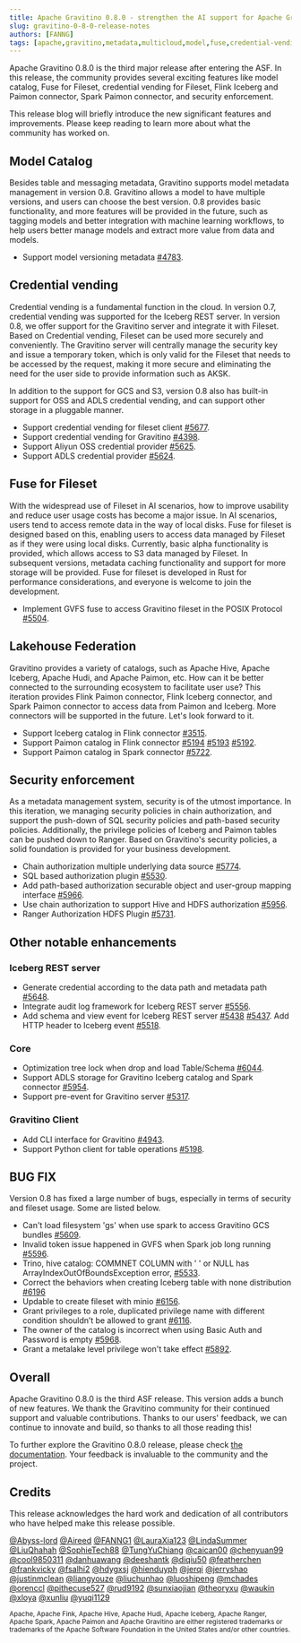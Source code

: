 ```yaml
---
title: Apache Gravitino 0.8.0 - strengthen the AI support for Apache Gravitino™ (incubating)
slug: gravitino-0-8-0-release-notes
authors: [FANNG]
tags: [apache,gravitino,metadata,multicloud,model,fuse,credential-vending]
---
```


Apache Gravitino 0.8.0 is the third major release after entering the ASF. In this release, the community provides several exciting features like model catalog, Fuse for Fileset, credential vending for Fileset, Flink Iceberg and Paimon connector, Spark Paimon connector, and security enforcement.

This release blog will briefly introduce the new significant features and improvements. Please keep reading to learn more about what the community has worked on.

## Model Catalog

Besides table and messaging metadata, Gravitino supports model metadata management in version 0.8. Gravitino allows a model to have multiple versions, and users can choose the best version. 0.8 provides basic functionality, and more features will be provided in the future, such as tagging models and better integration with machine learning workflows, to help users better manage models and extract more value from data and models.

* Support model versioning metadata [#4783](https://github.com/apache/gravitino/issues/4783).

## Credential vending

Credential vending is a fundamental function in the cloud. In version 0.7, credential vending was supported for the Iceberg REST server. In version 0.8, we offer support for the Gravitino server and integrate it with Fileset. Based on Credential vending, Fileset can be used more securely and conveniently. The Gravitino server will centrally manage the security key and issue a temporary token, which is only valid for the Fileset that needs to be accessed by the request, making it more secure and eliminating the need for the user side to provide information such as AKSK.

In addition to the support for GCS and S3, version 0.8 also has built-in support for OSS and ADLS credential vending, and can support other storage in a pluggable manner.

* Support credential vending for fileset client [#5677](https://github.com/apache/gravitino/issues/5677).
* Support credential vending for Gravitino [#4398](https://github.com/apache/gravitino/issues/4398).
* Support Aliyun OSS credential provider [#5625](https://github.com/apache/gravitino/issues/5625).
* Support ADLS credential provider [#5624](https://github.com/apache/gravitino/issues/5624).

## Fuse for Fileset

With the widespread use of Fileset in AI scenarios, how to improve usability and reduce user usage costs has become a major issue. In AI scenarios, users tend to access remote data in the way of local disks. Fuse for fileset is designed based on this, enabling users to access data managed by Fileset as if they were using local disks. Currently, basic alpha functionality is provided, which allows access to S3 data managed by Fileset. In subsequent versions, metadata caching functionality and support for more storage will be provided. Fuse for fileset is developed in Rust for performance considerations, and everyone is welcome to join the development.

* Implement GVFS fuse to access Gravitino fileset in the POSIX Protocol [#5504](https://github.com/apache/gravitino/issues/5504).

## Lakehouse Federation

Gravitino provides a variety of catalogs, such as Apache Hive, Apache Iceberg, Apache Hudi, and Apache Paimon, etc. How can it be better connected to the surrounding ecosystem to facilitate user use? This iteration provides Flink Paimon connector, Flink Iceberg connector, and Spark Paimon connector to access data from Paimon and Iceberg. More connectors will be supported in the future. Let's look forward to it.

* Support Iceberg catalog in Flink connector [#3515](https://github.com/apache/gravitino/issues/3515).
* Support Paimon catalog in Flink connector [#5194](https://github.com/apache/gravitino/issues/5194) [#5193](https://github.com/apache/gravitino/issues/5193) [#5192](https://github.com/apache/gravitino/issues/5192).
* Support Paimon catalog in Spark connector [#5722](https://github.com/apache/gravitino/pull/5722).

## Security enforcement

As a metadata management system, security is of the utmost importance. In this iteration, we managing security policies in chain authorization, and support the push-down of SQL security policies and path-based security policies. Additionally, the privilege policies of Iceberg and Paimon tables can be pushed down to Ranger. Based on Gravitino's security policies, a solid foundation is provided for your business development.

* Chain authorization multiple underlying data source [#5774](https://github.com/apache/gravitino/issues/5774).
* SQL based  authorization plugin  [#5530](https://github.com/apache/gravitino/issues/5530).
* Add path-based authorization securable object and user-group mapping interface [#5966](https://github.com/apache/gravitino/issues/5966).
* Use chain authorization to support Hive and HDFS authorization [#5956](https://github.com/apache/gravitino/issues/5956).
* Ranger Authorization HDFS Plugin [#5731](https://github.com/apache/gravitino/issues/5731).

## Other notable enhancements

### Iceberg REST server

* Generate credential according to the data path and metadata path [#5648](https://github.com/apache/gravitino/issues/5648).
* Integrate audit log framework for Iceberg REST server [#5556](https://github.com/apache/gravitino/issues/5556).
* Add schema and view event for Iceberg REST server [#5438](https://github.com/apache/gravitino/issues/5438) [#5437](https://github.com/apache/gravitino/issues/5437).
Add HTTP header to Iceberg event [#5518](https://github.com/apache/gravitino/issues/5518).

### Core

* Optimization tree lock when drop and load Table/Schema  [#6044](https://github.com/apache/gravitino/issues/6044).
* Support ADLS storage for Gravitino Iceberg catalog and Spark connector [#5954](https://github.com/apache/gravitino/issues/5954).
* Support pre-event for Gravitino server [#5317](https://github.com/apache/gravitino/issues/5317).

### Gravitino Client

* Add CLI interface for Gravitino [#4943](https://github.com/apache/gravitino/issues/4943).
* Support Python client for table operations [#5198](https://github.com/apache/gravitino/issues/5198).

## BUG FIX

Version 0.8 has fixed a large number of bugs, especially in terms of security and fileset usage. Some are listed below.

* Can't load filesystem 'gs' when use spark to access Gravitino GCS bundles [#5609](https://github.com/apache/gravitino/issues/5609).
* Invalid token issue happened in GVFS when Spark job long running [#5596](https://github.com/apache/gravitino/issues/5596).
* Trino, hive catalog: COMMNET COLUMN with ' ' or NULL has ArrayIndexOutOfBoundsException error, [#5533](https://github.com/apache/gravitino/issues/5533).
* Correct the behaviors when creating Iceberg table with none distribution [#6196](https://github.com/apache/gravitino/issues/6196)
* Updable to create fileset with minio [#6156](https://github.com/apache/gravitino/issues/6156).
* Grant privileges to a role, duplicated privilege name with different condition shouldn’t be allowed to grant [#6116](https://github.com/apache/gravitino/issues/6116).
* The owner of the catalog is incorrect when using Basic Auth and Password is empty [#5968](https://github.com/apache/gravitino/issues/5968).
* Grant a metalake level privilege won't take effect [#5892](https://github.com/apache/gravitino/issues/5892).

## Overall

Apache Gravitino 0.8.0 is the third ASF release. This version adds a bunch of new features. We thank the Gravitino community for their continued support and valuable contributions. Thanks to our users' feedback, we can continue to innovate and build,
so thanks to all those reading this!

To further explore the Gravitino 0.8.0 release, please check [the documentation](https://gravitino.apache.org/docs/0.8.0-incubating).
Your feedback is invaluable to the community and the project.


## Credits

This release acknowledges the hard work and dedication of all contributors who have helped make this release possible.

[@Abyss-lord](https://github.com/Abyss-lord)
[@Aireed](https://github.com/Aireed)
[@FANNG1](https://github.com/FANNG1)
[@LauraXia123](https://github.com/LauraXia123)
[@LindaSummer](https://github.com/LindaSummer)
[@LiuQhahah](https://github.com/LiuQhahah)
[@SophieTech88](https://github.com/SophieTech88)
[@TungYuChiang](https://github.com/TungYuChiang)
[@caican00](https://github.com/caican00)
[@chenyuan99](https://github.com/chenyuan99)
[@cool9850311](https://github.com/cool9850311)
[@danhuawang](https://github.com/danhuawang)
[@deeshantk](https://github.com/deeshantk)
[@diqiu50](https://github.com/diqiu50)
[@featherchen](https://github.com/featherchen)
[@frankvicky](https://github.com/frankvicky)
[@fsalhi2](https://github.com/fsalhi2)
[@hdygxsj](https://github.com/hdygxsj)
[@hienduyph](https://github.com/hienduyph)
[@jerqi](https://github.com/jerqi)
[@jerryshao](https://github.com/jerryshao)
[@justinmclean](https://github.com/justinmclean)
[@liangyouze](https://github.com/liangyouze)
[@liuchunhao](https://github.com/liuchunhao)
[@luoshipeng](https://github.com/luoshipeng)
[@mchades](https://github.com/mchades)
[@orenccl](https://github.com/orenccl)
[@pithecuse527](https://github.com/pithecuse527)
[@rud9192](https://github.com/rud9192)
[@sunxiaojian](https://github.com/sunxiaojian)
[@theoryxu](https://github.com/theoryxu)
[@waukin](https://github.com/waukin)
[@xloya](https://github.com/xloya)
[@xunliu](https://github.com/xunliu)
[@yuqi1129](https://github.com/yuqi1129)

<sub>Apache, Apache Fink, Apache Hive, Apache Hudi, Apache Iceberg, Apache Ranger, Apache Spark, Apache Paimon and Apache Gravitino are either registered trademarks or trademarks of the Apache Software Foundation in the United States and/or other countries.</sub>